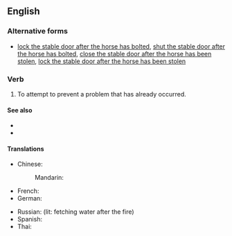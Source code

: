 ==English==

===Alternative forms===
* [[lock the stable door after the horse has bolted]], [[shut the stable door after the horse has bolted]], [[close the stable door after the horse has been stolen]], [[lock the stable door after the horse has been stolen]]

===Verb===
{{head|en|verb}}

# {{lb|en|idiomatic}} To attempt to prevent a problem that has already occurred.

====See also====
* {{l|en|that ship has sailed}}
* {{l|en|too little, too late}}

====Translations====
{{trans-top}}
* Chinese:
*: Mandarin: {{t+|cmn|亡羊補牢}}
* French: {{t-needed|fr}}
* German: {{t-needed|de}}
{{trans-mid}}
* Russian: {{t|ru|после пожара да за водой}} (lit: fetching water after the fire)
* Spanish: {{t-needed|es}}
* Thai: {{t|th|วัวหายล้อมคอก}}
{{trans-bottom}}